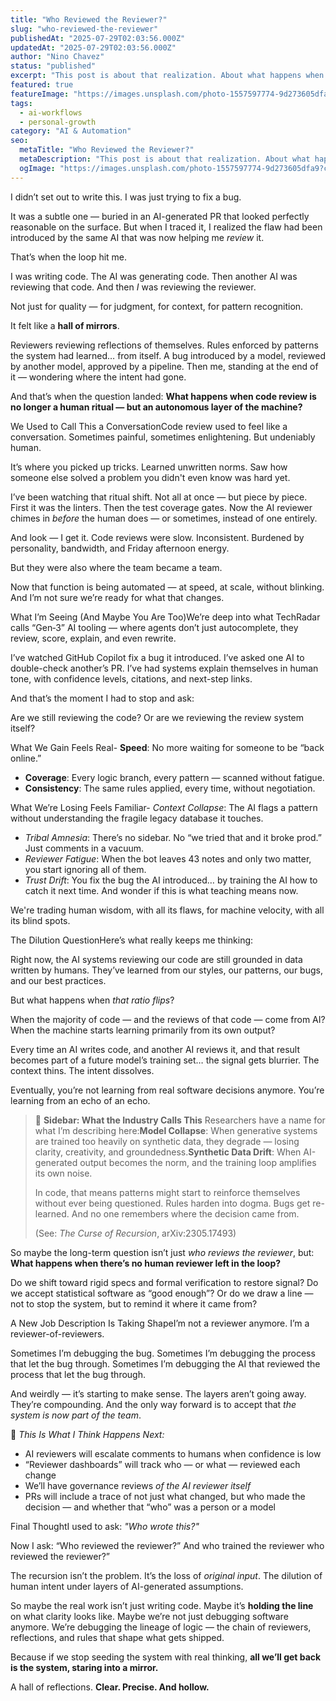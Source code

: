 ```yaml
---
title: "Who Reviewed the Reviewer?"
slug: "who-reviewed-the-reviewer"
publishedAt: "2025-07-29T02:03:56.000Z"
updatedAt: "2025-07-29T02:03:56.000Z"
author: "Nino Chavez"
status: "published"
excerpt: "This post is about that realization. About what happens when AI becomes the default reviewer, and starts learning from its own reflections.\n\nWe’re not just debugging code anymore.\nWe’re debugging the system that teaches itself how to review."
featured: true
featureImage: "https://images.unsplash.com/photo-1557597774-9d273605dfa9?crop=entropy&cs=tinysrgb&fit=max&fm=jpg&ixid=M3wxMTc3M3wwfDF8c2VhcmNofDh8fHNweXxlbnwwfHx8fDE3NTM3NTQ1MDl8MA&ixlib=rb-4.1.0&q=80&w=2000"
tags:
  - ai-workflows
  - personal-growth
category: "AI & Automation"
seo:
  metaTitle: "Who Reviewed the Reviewer?"
  metaDescription: "This post is about that realization. About what happens when AI becomes the default reviewer, and starts learning from its own reflections.\n\nWe’re not just debugging code anymore.\nWe’re debugging the system that teaches itself how to review."
  ogImage: "https://images.unsplash.com/photo-1557597774-9d273605dfa9?crop=entropy&cs=tinysrgb&fit=max&fm=jpg&ixid=M3wxMTc3M3wwfDF8c2VhcmNofDh8fHNweXxlbnwwfHx8fDE3NTM3NTQ1MDl8MA&ixlib=rb-4.1.0&q=80&w=2000"
---
```

I didn’t set out to write this.
I was just trying to fix a bug.

It was a subtle one — buried in an AI-generated PR that looked perfectly reasonable on the surface. But when I traced it, I realized the flaw had been introduced by the same AI that was now helping me *review* it.

That’s when the loop hit me.

I was writing code.
The AI was generating code.
Then another AI was reviewing that code.
And then *I* was reviewing the reviewer.

Not just for quality — for judgment, for context, for pattern recognition.

It felt like a **hall of mirrors**.

Reviewers reviewing reflections of themselves.
Rules enforced by patterns the system had learned… from itself.
A bug introduced by a model, reviewed by another model, approved by a pipeline.
Then me, standing at the end of it — wondering where the intent had gone.

And that’s when the question landed:
**What happens when code review is no longer a human ritual — but an autonomous layer of the machine?**

We Used to Call This a ConversationCode review used to feel like a conversation.
Sometimes painful, sometimes enlightening.
But undeniably human.

It’s where you picked up tricks. Learned unwritten norms. Saw how someone else solved a problem you didn't even know was hard yet.

I’ve been watching that ritual shift. Not all at once — but piece by piece. First it was the linters. Then the test coverage gates. Now the AI reviewer chimes in *before* the human does — or sometimes, instead of one entirely.

And look — I get it.
Code reviews were slow. Inconsistent. Burdened by personality, bandwidth, and Friday afternoon energy.

But they were also where the team became a team.

Now that function is being automated — at speed, at scale, without blinking.
And I’m not sure we’re ready for what that changes.

What I’m Seeing (And Maybe You Are Too)We’re deep into what TechRadar calls “Gen‑3” AI tooling — where agents don’t just autocomplete, they review, score, explain, and even rewrite.

I’ve watched GitHub Copilot fix a bug it introduced. I’ve asked one AI to double-check another’s PR. I’ve had systems explain themselves in human tone, with confidence levels, citations, and next-step links.

And that’s the moment I had to stop and ask:

Are we still reviewing the code?
Or are we reviewing the review system itself?

What We Gain Feels Real- **Speed**: No more waiting for someone to be “back online.”
- **Coverage**: Every logic branch, every pattern — scanned without fatigue.
- **Consistency**: The same rules applied, every time, without negotiation.

What We’re Losing Feels Familiar- *Context Collapse*: The AI flags a pattern without understanding the fragile legacy database it touches.
- *Tribal Amnesia*: There’s no sidebar. No “we tried that and it broke prod.” Just comments in a vacuum.
- *Reviewer Fatigue*: When the bot leaves 43 notes and only two matter, you start ignoring all of them.
- *Trust Drift*: You fix the bug the AI introduced… by training the AI how to catch it next time. And wonder if this is what teaching means now.

We're trading human wisdom, with all its flaws, for machine velocity, with all its blind spots.

The Dilution QuestionHere’s what really keeps me thinking:

Right now, the AI systems reviewing our code are still grounded in data written by humans. They’ve learned from our styles, our patterns, our bugs, and our best practices.

But what happens when *that ratio flips*?

When the majority of code — and the reviews of that code — come from AI?
When the machine starts learning primarily from its own output?

Every time an AI writes code, and another AI reviews it, and that result becomes part of a future model’s training set… the signal gets blurrier. The context thins. The intent dissolves.

Eventually, you’re not learning from real software decisions anymore.
You’re learning from an echo of an echo.

> 🔎 **Sidebar: What the Industry Calls This**
> Researchers have a name for what I’m describing here:**Model Collapse**: When generative systems are trained too heavily on synthetic data, they degrade — losing clarity, creativity, and groundedness.**Synthetic Data Drift**: When AI-generated output becomes the norm, and the training loop amplifies its own noise.
> 
> In code, that means patterns might start to reinforce themselves without ever being questioned. Rules harden into dogma. Bugs get re-learned. And no one remembers where the decision came from.
> 
> (See: *The Curse of Recursion*, arXiv:2305.17493)

So maybe the long-term question isn’t just *who reviews the reviewer*, but:
**What happens when there’s no human reviewer left in the loop?**

Do we shift toward rigid specs and formal verification to restore signal?
Do we accept statistical software as “good enough”?
Or do we draw a line — not to stop the system, but to remind it where it came from?

A New Job Description Is Taking ShapeI’m not a reviewer anymore.
I’m a reviewer-of-reviewers.

Sometimes I’m debugging the bug.
Sometimes I’m debugging the process that let the bug through.
Sometimes I’m debugging the AI that reviewed the process that let the bug through.

And weirdly — it’s starting to make sense.
The layers aren’t going away.
They’re compounding.
And the only way forward is to accept that *the system is now part of the team*.

📡 *This Is What I Think Happens Next:*

- AI reviewers will escalate comments to humans when confidence is low
- “Reviewer dashboards” will track who — or what — reviewed each change
- We’ll have governance reviews *of the AI reviewer itself*
- PRs will include a trace of not just what changed, but who made the decision — and whether that “who” was a person or a model

Final ThoughtI used to ask: *"Who wrote this?"*

Now I ask:
“Who reviewed the reviewer?”
And who trained the reviewer who reviewed the reviewer?”

The recursion isn’t the problem.
It’s the loss of *original input*.
The dilution of human intent under layers of AI-generated assumptions.

So maybe the real work isn’t just writing code.
Maybe it’s **holding the line** on what clarity looks like.
Maybe we’re not just debugging software anymore.
We’re debugging the lineage of logic — the chain of reviewers, reflections, and rules that shape what gets shipped.

Because if we stop seeding the system with real thinking,
**all we’ll get back is the system, staring into a mirror.**

A hall of reflections.
**Clear. Precise. And hollow.**
